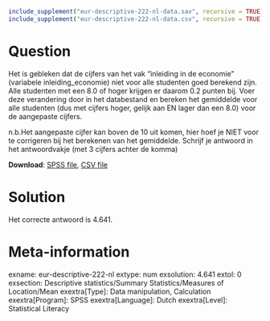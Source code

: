 ```{r, echo = FALSE, results = "hide"}
include_supplement("eur-descriptive-222-nl-data.sav", recursive = TRUE)
include_supplement("eur-descriptive-222-nl-data.csv", recursive = TRUE)
```

Question
========
Het is gebleken dat de cijfers van het vak "inleiding in de economie" (variabele inleiding_economie) niet voor alle studenten goed berekend zijn. Alle studenten met een 8.0 of hoger krijgen er daarom 0.2 punten bij. Voer deze verandering door in het databestand en bereken het gemiddelde voor alle studenten (dus met cijfers hoger, gelijk aan EN lager dan een 8.0) voor de aangepaste cijfers. 

n.b.Het aangepaste cijfer kan boven de 10 uit komen, hier hoef je NIET voor te corrigeren bij het berekenen van het gemiddelde. Schrijf je antwoord in het antwoordvakje (met 3 cijfers achter de komma)

**Download**: [SPSS file](eur-descriptive-222-nl-data.sav), [CSV file](eur-descriptive-222-nl-data.csv)


Solution
========
Het correcte antwoord is 4.641.


Meta-information
================
exname: eur-descriptive-222-nl
extype: num
exsolution: 4.641
extol: 0
exsection: Descriptive statistics/Summary Statistics/Measures of Location/Mean
exextra[Type]: Data manipulation, Calculation
exextra[Program]: SPSS
exextra[Language]: Dutch
exextra[Level]: Statistical Literacy
